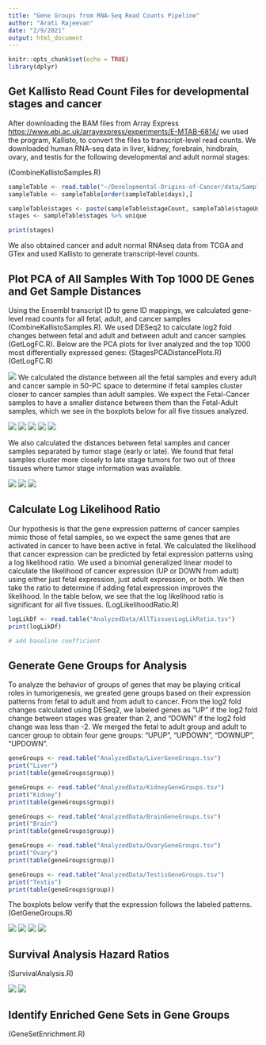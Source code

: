 ```yaml
---
title: "Gene Groups from RNA-Seq Read Counts Pipeline"
author: "Arati Rajeevan"
date: "2/9/2021"
output: html_document
---
```


```r
knitr::opts_chunk$set(echo = TRUE)
library(dplyr)

```

## Get Kallisto Read Count Files for developmental stages and cancer

After downloading the BAM files from Array Express <https://www.ebi.ac.uk/arrayexpress/experiments/E-MTAB-6814/> we used the program, Kallisto, to convert the files to transcript-level read counts. We downloaded human RNA-seq data in liver, kidney, forebrain, hindbrain, ovary, and testis for the following developmental and adult normal stages:

(CombineKallistoSamples.R)

```r
sampleTable <- read.table("~/Developmental-Origins-of-Cancer/data/SampleTable.tsv", sep="\t", header=TRUE)
sampleTable <- sampleTable[order(sampleTable$days),]

sampleTable$stages <- paste(sampleTable$stageCount, sampleTable$stageUnit, sep=" ")
stages <- sampleTable$stages %>% unique

```

```r
print(stages)
```

We also obtained cancer and adult normal RNAseq data from TCGA and GTex and used Kallisto to generate transcript-level counts.

## Plot PCA of All Samples With Top 1000 DE Genes and Get Sample Distances


Using the Ensembl transcript ID to gene ID mappings, we calculated gene-level read counts for all fetal, adult, and cancer samples (CombineKallistoSamples.R). We used DESeq2 to calculate log2 fold changes between fetal and adult and between adult and cancer samples (GetLogFC.R). Below are the PCA plots for liver analyzed and the top 1000 most differentially expressed genes:
(StagesPCADistancePlots.R)
(GetLogFC.R)

![](Plots/LiverDevStagePCA.png)
We calculated the distance between all the fetal samples and every adult and cancer sample in 50-PC space to determine if fetal samples cluster closer to cancer samples than adult samples. We expect the Fetal-Cancer samples to have a smaller distance between them than the Fetal-Adult samples, which we see in the boxplots below for all five tissues analyzed.

![](Plots/LiverFetalSampleDistancesBoxplot.png)
![](Plots/KidneyFetalSampleDistancesBoxplot.png)
![](Plots/BrainFetalSampleDistancesBoxplot.png)
![](Plots/OvaryFetalSampleDistancesBoxplot.png)
![](Plots/TestisFetalSampleDistancesBoxplot.png)

We also calculated the distances between fetal samples and cancer samples separated by tumor stage (early or late). We found that fetal samples cluster more closely to late stage tumors for two out of three tissues where tumor stage information was available. 

![](Plots/LiverSampleDistancesBoxplotEarlyLateStage.png)
![](Plots/KidneySampleDistancesBoxplotEarlyLateStage.png)
![](Plots/TestisSampleDistancesBoxplotEarlyLateStage.png)

## Calculate Log Likelihood Ratio


Our hypothesis is that the gene expression patterns of cancer samples mimic those of fetal samples, so we expect the same genes that are activated in cancer to have been active in fetal. We calculated the likelihood that cancer expression can be predicted by fetal expression patterns using a log likelihood ratio. We used a binomial generalized linear model to calculate the likelihood of cancer expression (UP or DOWN from adult) using either just fetal expression, just adult expression, or both. We then take the ratio to determine if adding fetal expression improves the likelihood. In the table below, we see that the log likelihood ratio is significant for all five tissues. 
(LogLikelihoodRatio.R)

```r
logLikDf <- read.table("AnalyzedData/AllTissuesLogLikRatio.tsv")
print(logLikDf)

# add baseline coefficient
```

## Generate Gene Groups for Analysis

To analyze the behavior of groups of genes that may be playing critical roles in tumorigenesis, we greated gene groups based on their expression patterns from fetal to adult and from adult to cancer. From the log2 fold changes calculated using DESeq2, we labeled genes as "UP" if the log2 fold change between stages was greater than 2, and "DOWN" if the log2 fold change was less than -2. We merged the fetal to adult group and adult to cancer group to obtain four gene groups: "UPUP", "UPDOWN", "DOWNUP", "UPDOWN". 

```r
geneGroups <- read.table("AnalyzedData/LiverGeneGroups.tsv")
print("Liver")
print(table(geneGroups$group))

geneGroups <- read.table("AnalyzedData/KidneyGeneGroups.tsv")
print("Kidney")
print(table(geneGroups$group))

geneGroups <- read.table("AnalyzedData/BrainGeneGroups.tsv")
print("Brain")
print(table(geneGroups$group))

geneGroups <- read.table("AnalyzedData/OvaryGeneGroups.tsv")
print("Ovary")
print(table(geneGroups$group))

geneGroups <- read.table("AnalyzedData/TestisGeneGroups.tsv")
print("Testis")
print(table(geneGroups$group))
```



The boxplots below verify that the expression follows the labeled patterns.
(GetGeneGroups.R)

![](Plots/LiverUPUPGeneExpressionCheck.png)
![](Plots/LiverUPDOWNGeneExpressionCheck.png)
![](Plots/LiverDOWNUPGeneExpressionCheck.png)
![](Plots/LiverDOWNDOWNGeneExpressionCheck.png)

## Survival Analysis Hazard Ratios


(SurvivalAnalysis.R)

![](Plots/LiverHazardRatioBoxplot.png)
![](Plots/KidneyHazardRatioBoxplot.png)


## Identify Enriched Gene Sets in Gene Groups
(GeneSetEnrichment.R)






